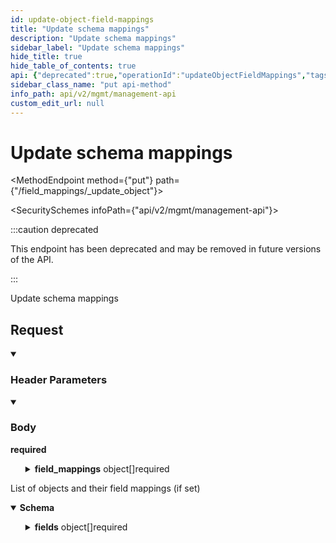 ```yaml
---
id: update-object-field-mappings
title: "Update schema mappings"
description: "Update schema mappings"
sidebar_label: "Update schema mappings"
hide_title: true
hide_table_of_contents: true
api: {"deprecated":true,"operationId":"updateObjectFieldMappings","tags":["SchemaMappings"],"security":[{"x-api-key":[]}],"parameters":[{"name":"x-customer-id","in":"header","schema":{"type":"string","example":"my-customer-1"},"description":"The customer ID that uniquely identifies the customer in your application","required":true},{"name":"x-provider-name","in":"header","schema":{"type":"string","example":"salesforce"},"description":"The provider name","required":true}],"requestBody":{"required":true,"content":{"application/json":{"schema":{"type":"object","properties":{"name":{"type":"string","example":"contact"},"type":{"type":"string","enum":["common","standard"]},"field_mappings":{"type":"array","items":{"type":"object","properties":{"schema_field":{"type":"string","example":"apolla_first_name"},"mapped_field":{"type":"string","example":"FirstName"}},"required":["schema_field"],"title":"object_field_mapping"}}},"required":["name","type","field_mappings"],"title":"update_object_field_mapping"}}}},"responses":{"200":{"description":"List of objects and their field mappings (if set)","content":{"application/json":{"schema":{"type":"object","properties":{"object_name":{"type":"string","example":"contact"},"object_type":{"type":"string","enum":["common","standard"]},"allow_additional_field_mappings":{"type":"boolean","example":true},"schema_id":{"type":"string","example":"51797e8d-f081-496d-99ec-5e41b467df4b"},"fields":{"type":"array","items":{"type":"object","properties":{"name":{"type":"string","description":"The name of the field as set in the schema","example":"email"},"is_added_by_customer":{"type":"boolean","description":"Whether the field was added by the customer (only applicable if the schema has allow_additional_field_mappings set to true)"},"schema_mapped_name":{"type":"string","description":"The mapped named of the field as set in the schema by the developer. If set, the customer cannot override. Only one of `schema_mapped_name` or `customer_mapped_name` should be set."},"customer_mapped_name":{"type":"string","description":"The mapped name of the field as set by the customer. Only one of `schema_mapped_name` or `customer_mapped_name` should be set."}},"required":["name","is_added_by_customer"],"title":"merged_field_map"}}},"required":["object_name","object_type","allow_additional_field_mappings","schema_id","fields"],"title":"object_field_mappings"}}}}},"description":"Update schema mappings","method":"put","path":"/field_mappings/_update_object","servers":[{"url":"https://api.supaglue.io/mgmt/v2","description":"Supaglue API"}],"securitySchemes":{"x-api-key":{"type":"apiKey","name":"x-api-key","in":"header","description":"API key to allow developers to access the API"}},"jsonRequestBodyExample":{"name":"contact","type":"common","field_mappings":[{"schema_field":"apolla_first_name","mapped_field":"FirstName"}]},"info":{"version":"0.14.13","title":"Management API","contact":{"name":"Supaglue","email":"docs@supaglue.com","url":"https://supaglue.com"},"description":"#### Introduction\n\nWelcome to the Management API documentation. You can use this API to manage customer integrations and connections.\n\n[![Run in Postman](https://run.pstmn.io/button.svg)](https://www.postman.com/supaglue/workspace/supaglue-public/overview)\n\n#### Base API URL\n\n```\nhttps://api.supaglue.io/mgmt/v2\n```\n"},"postman":{"name":"Update schema mappings","description":{"type":"text/plain"},"url":{"path":["field_mappings","_update_object"],"host":["{{baseUrl}}"],"query":[],"variable":[]},"header":[{"disabled":false,"description":{"content":"(Required) The customer ID that uniquely identifies the customer in your application","type":"text/plain"},"key":"x-customer-id","value":""},{"disabled":false,"description":{"content":"(Required) The provider name","type":"text/plain"},"key":"x-provider-name","value":""},{"key":"Content-Type","value":"application/json"},{"key":"Accept","value":"application/json"}],"method":"PUT","body":{"mode":"raw","raw":"\"\"","options":{"raw":{"language":"json"}}},"auth":{"type":"apikey","apikey":[{"type":"any","value":"x-api-key","key":"key"},{"type":"any","value":"<API Key>","key":"value"},{"type":"any","value":"header","key":"in"}]}}}
sidebar_class_name: "put api-method"
info_path: api/v2/mgmt/management-api
custom_edit_url: null
---
```



<h1 className={"openapi__heading"}>Update schema mappings</h1>

<MethodEndpoint method={"put"} path={"/field_mappings/_update_object"}></MethodEndpoint>

<SecuritySchemes infoPath={"api/v2/mgmt/management-api"}></SecuritySchemes>

:::caution deprecated

This endpoint has been deprecated and may be removed in future versions of the API.

:::

Update schema mappings

## Request

<details style={{"marginBottom":"1rem"}} className={"openapi-markdown__details"} data-collapsed={false} open={true}><summary style={{}}><h3 className={"openapi-markdown__details-summary-header-params"}>Header Parameters</h3></summary><div><ul><ParamsItem className={"paramsItem"} param={{"name":"x-customer-id","in":"header","schema":{"type":"string","example":"my-customer-1"},"description":"The customer ID that uniquely identifies the customer in your application","required":true}}></ParamsItem><ParamsItem className={"paramsItem"} param={{"name":"x-provider-name","in":"header","schema":{"type":"string","example":"salesforce"},"description":"The provider name","required":true}}></ParamsItem></ul></div></details><MimeTabs className={"openapi-tabs__mime"}><TabItem label={"application/json"} value={"application/json-schema"}><details style={{}} className={"openapi-markdown__details mime"} data-collapsed={false} open={true}><summary style={{}} className={"openapi-markdown__details-summary-mime"}><h3 className={"openapi-markdown__details-summary-header-body"}>Body</h3><strong className={"openapi-schema__required"}>required</strong></summary><div style={{"textAlign":"left","marginLeft":"1rem"}}></div><ul style={{"marginLeft":"1rem"}}><SchemaItem collapsible={false} name={"name"} required={true} schemaName={"string"} qualifierMessage={undefined} schema={{"type":"string","example":"contact"}}></SchemaItem><SchemaItem collapsible={false} name={"type"} required={true} schemaName={"string"} qualifierMessage={"**Possible values:** [`common`, `standard`]"} schema={{"type":"string","enum":["common","standard"]}}></SchemaItem><SchemaItem collapsible={true} className={"schemaItem"}><details style={{}} className={"openapi-markdown__details"}><summary style={{}}><span className={"openapi-schema__container"}><strong className={"openapi-schema__property"}>field_mappings</strong><span className={"openapi-schema__name"}> object[]</span><span className={"openapi-schema__divider"}></span><span className={"openapi-schema__required"}>required</span></span></summary><div style={{"marginLeft":"1rem"}}><li><div style={{"fontSize":"var(--ifm-code-font-size)","opacity":"0.6","marginLeft":"-.5rem","paddingBottom":".5rem"}}>Array [</div></li><SchemaItem collapsible={false} name={"schema_field"} required={true} schemaName={"string"} qualifierMessage={undefined} schema={{"type":"string","example":"apolla_first_name"}}></SchemaItem><SchemaItem collapsible={false} name={"mapped_field"} required={false} schemaName={"string"} qualifierMessage={undefined} schema={{"type":"string","example":"FirstName"}}></SchemaItem><li><div style={{"fontSize":"var(--ifm-code-font-size)","opacity":"0.6","marginLeft":"-.5rem"}}>]</div></li></div></details></SchemaItem></ul></details></TabItem></MimeTabs><div><div><ApiTabs><TabItem label={"200"} value={"200"}><div>

List of objects and their field mappings (if set)

</div><div><MimeTabs className={"openapi-tabs__mime"} schemaType={"response"}><TabItem label={"application/json"} value={"application/json"}><SchemaTabs className={"openapi-tabs__schema"}><TabItem label={"Schema"} value={"Schema"}><details style={{}} className={"openapi-markdown__details response"} data-collapsed={false} open={true}><summary style={{}} className={"openapi-markdown__details-summary-response"}><strong>Schema</strong></summary><div style={{"textAlign":"left","marginLeft":"1rem"}}></div><ul style={{"marginLeft":"1rem"}}><SchemaItem collapsible={false} name={"object_name"} required={true} schemaName={"string"} qualifierMessage={undefined} schema={{"type":"string","example":"contact"}}></SchemaItem><SchemaItem collapsible={false} name={"object_type"} required={true} schemaName={"string"} qualifierMessage={"**Possible values:** [`common`, `standard`]"} schema={{"type":"string","enum":["common","standard"]}}></SchemaItem><SchemaItem collapsible={false} name={"allow_additional_field_mappings"} required={true} schemaName={"boolean"} qualifierMessage={undefined} schema={{"type":"boolean","example":true}}></SchemaItem><SchemaItem collapsible={false} name={"schema_id"} required={true} schemaName={"string"} qualifierMessage={undefined} schema={{"type":"string","example":"51797e8d-f081-496d-99ec-5e41b467df4b"}}></SchemaItem><SchemaItem collapsible={true} className={"schemaItem"}><details style={{}} className={"openapi-markdown__details"}><summary style={{}}><span className={"openapi-schema__container"}><strong className={"openapi-schema__property"}>fields</strong><span className={"openapi-schema__name"}> object[]</span><span className={"openapi-schema__divider"}></span><span className={"openapi-schema__required"}>required</span></span></summary><div style={{"marginLeft":"1rem"}}><li><div style={{"fontSize":"var(--ifm-code-font-size)","opacity":"0.6","marginLeft":"-.5rem","paddingBottom":".5rem"}}>Array [</div></li><SchemaItem collapsible={false} name={"name"} required={true} schemaName={"string"} qualifierMessage={undefined} schema={{"type":"string","description":"The name of the field as set in the schema","example":"email"}}></SchemaItem><SchemaItem collapsible={false} name={"is_added_by_customer"} required={true} schemaName={"boolean"} qualifierMessage={undefined} schema={{"type":"boolean","description":"Whether the field was added by the customer (only applicable if the schema has allow_additional_field_mappings set to true)"}}></SchemaItem><SchemaItem collapsible={false} name={"schema_mapped_name"} required={false} schemaName={"string"} qualifierMessage={undefined} schema={{"type":"string","description":"The mapped named of the field as set in the schema by the developer. If set, the customer cannot override. Only one of `schema_mapped_name` or `customer_mapped_name` should be set."}}></SchemaItem><SchemaItem collapsible={false} name={"customer_mapped_name"} required={false} schemaName={"string"} qualifierMessage={undefined} schema={{"type":"string","description":"The mapped name of the field as set by the customer. Only one of `schema_mapped_name` or `customer_mapped_name` should be set."}}></SchemaItem><li><div style={{"fontSize":"var(--ifm-code-font-size)","opacity":"0.6","marginLeft":"-.5rem"}}>]</div></li></div></details></SchemaItem></ul></details></TabItem><TabItem label={"Example (from schema)"} value={"Example (from schema)"}><ResponseSamples responseExample={"{\n  \"object_name\": \"contact\",\n  \"object_type\": \"common\",\n  \"allow_additional_field_mappings\": true,\n  \"schema_id\": \"51797e8d-f081-496d-99ec-5e41b467df4b\",\n  \"fields\": [\n    {\n      \"name\": \"email\",\n      \"is_added_by_customer\": true,\n      \"schema_mapped_name\": \"string\",\n      \"customer_mapped_name\": \"string\"\n    }\n  ]\n}"} language={"json"}></ResponseSamples></TabItem></SchemaTabs></TabItem></MimeTabs></div></TabItem></ApiTabs></div></div>
      
